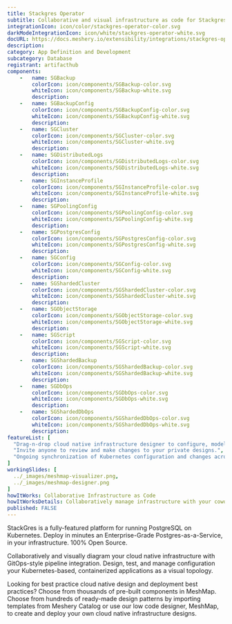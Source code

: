 ```yaml
---
title: Stackgres Operator
subtitle: Collaborative and visual infrastructure as code for Stackgres Operator
integrationIcon: icon/color/stackgres-operator-color.svg
darkModeIntegrationIcon: icon/white/stackgres-operator-white.svg
docURL: https://docs.meshery.io/extensibility/integrations/stackgres-operator
description: 
category: App Definition and Development
subcategory: Database
registrant: artifacthub
components: 
	-	name: SGBackup
		colorIcon: icon/components/SGBackup-color.svg
		whiteIcon: icon/components/SGBackup-white.svg
		description: 
	-	name: SGBackupConfig
		colorIcon: icon/components/SGBackupConfig-color.svg
		whiteIcon: icon/components/SGBackupConfig-white.svg
		description: 
	-	name: SGCluster
		colorIcon: icon/components/SGCluster-color.svg
		whiteIcon: icon/components/SGCluster-white.svg
		description: 
	-	name: SGDistributedLogs
		colorIcon: icon/components/SGDistributedLogs-color.svg
		whiteIcon: icon/components/SGDistributedLogs-white.svg
		description: 
	-	name: SGInstanceProfile
		colorIcon: icon/components/SGInstanceProfile-color.svg
		whiteIcon: icon/components/SGInstanceProfile-white.svg
		description: 
	-	name: SGPoolingConfig
		colorIcon: icon/components/SGPoolingConfig-color.svg
		whiteIcon: icon/components/SGPoolingConfig-white.svg
		description: 
	-	name: SGPostgresConfig
		colorIcon: icon/components/SGPostgresConfig-color.svg
		whiteIcon: icon/components/SGPostgresConfig-white.svg
		description: 
	-	name: SGConfig
		colorIcon: icon/components/SGConfig-color.svg
		whiteIcon: icon/components/SGConfig-white.svg
		description: 
	-	name: SGShardedCluster
		colorIcon: icon/components/SGShardedCluster-color.svg
		whiteIcon: icon/components/SGShardedCluster-white.svg
		description: 
	-	name: SGObjectStorage
		colorIcon: icon/components/SGObjectStorage-color.svg
		whiteIcon: icon/components/SGObjectStorage-white.svg
		description: 
	-	name: SGScript
		colorIcon: icon/components/SGScript-color.svg
		whiteIcon: icon/components/SGScript-white.svg
		description: 
	-	name: SGShardedBackup
		colorIcon: icon/components/SGShardedBackup-color.svg
		whiteIcon: icon/components/SGShardedBackup-white.svg
		description: 
	-	name: SGDbOps
		colorIcon: icon/components/SGDbOps-color.svg
		whiteIcon: icon/components/SGDbOps-white.svg
		description: 
	-	name: SGShardedDbOps
		colorIcon: icon/components/SGShardedDbOps-color.svg
		whiteIcon: icon/components/SGShardedDbOps-white.svg
		description: 
featureList: [
  "Drag-n-drop cloud native infrastructure designer to configure, model, and deploy your workloads.",
  "Invite anyone to review and make changes to your private designs.",
  "Ongoing synchronization of Kubernetes configuration and changes across any number of clusters."
]
workingSlides: [
  ../_images/meshmap-visualizer.png,
  ../_images/meshmap-designer.png
]
howItWorks: Collaborative Infrastructure as Code
howItWorksDetails: Collaboratively manage infrastructure with your coworkers synchronously sharing the same designs.
published: FALSE
---
```

<p>
StackGres is a fully-featured platform for running PostgreSQL on Kubernetes.
Deploy in minutes an Enterprise-Grade Postgres-as-a-Service, in your infrastructure.
100% Open Source.
</p>
<p>
    Collaboratively and visually diagram your cloud native infrastructure with GitOps-style pipeline integration. Design, test, and manage configuration your Kubernetes-based, containerized applications as a visual topology.
</p>
<p>
    Looking for best practice cloud native design and deployment best practices? Choose from thousands of pre-built components in MeshMap. Choose from hundreds of ready-made design patterns by importing templates from Meshery Catalog or use our low code designer, MeshMap, to create and deploy your own cloud native infrastructure designs.
</p>
